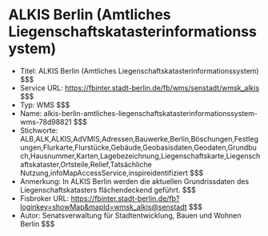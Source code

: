 # ALKIS Berlin (Amtliches Liegenschaftskatasterinformationssystem)
- Titel: ALKIS Berlin (Amtliches Liegenschaftskatasterinformationssystem) $$$
- Service URL: https://fbinter.stadt-berlin.de/fb/wms/senstadt/wmsk_alkis $$$
- Typ: WMS $$$
- Name: alkis-berlin-amtliches-liegenschaftskatasterinformationssystem-wms-78d98821 $$$
- Stichworte: ALB,ALK,ALKIS,AdVMIS,Adressen,Bauwerke,Berlin,Böschungen,Festlegungen,Flurkarte,Flurstücke,Gebäude,Geobasisdaten,Geodaten,Grundbuch,Hausnummer,Karten,Lagebezeichnung,Liegenschaftskarte,Liegenschaftskataster,Ortsteile,Relief,Tatsächliche Nutzung,infoMapAccessService,inspireidentifiziert $$$
- Anmerkung: In ALKIS Berlin werden die aktuellen Grundrissdaten des Liegenschaftskatasters flächendeckend geführt. $$$
- Fisbroker URL: https://fbinter.stadt-berlin.de/fb?loginkey=showMap&mapId=wmsk_alkis@senstadt $$$
- Autor: Senatsverwaltung für Stadtentwicklung, Bauen und Wohnen Berlin $$$
